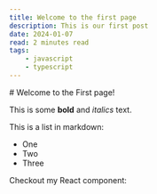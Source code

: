 ```yaml
---
title: Welcome to the first page
description: This is our first post
date: 2024-01-07
read: 2 minutes read
tags:
    - javascript
    - typescript
---
```


<div className="prose dark:prose-invert"> 
# Welcome to the First page!
 
This is some **bold** and _italics_ text.
 
This is a list in markdown:
 
- One
- Two
- Three
 
Checkout my React component:
</div>
